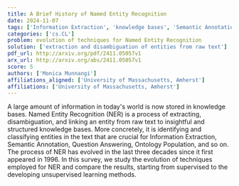 ```yaml
---
title: A Brief History of Named Entity Recognition
date: 2024-11-07
tags: ['Information Extraction', 'knowledge bases', 'Semantic Annotation', 'Question Answering', 'unsupervised learning', 'Ontology Population', 'Named Entity Recognition', 'supervised learning']
categories: ['cs.CL']
problem: evolution of techniques for Named Entity Recognition
solution: ['extraction and disambiguation of entities from raw text']
pdf_url: http://arxiv.org/pdf/2411.05057v1
arx_url: http://arxiv.org/abs/2411.05057v1
score: 5
authors: ['Monica Munnangi']
affiliations_aligned: ['University of Massachusetts, Amherst']
affiliations: ['University of Massachusetts, Amherst']
---
```



A large amount of information in today's world is now stored in knowledge bases. Named Entity Recognition (NER) is a process of extracting, disambiguation, and linking an entity from raw text to insightful and structured knowledge bases. More concretely, it is identifying and classifying entities in the text that are crucial for Information Extraction, Semantic Annotation, Question Answering, Ontology Population, and so on. The process of NER has evolved in the last three decades since it first appeared in 1996. In this survey, we study the evolution of techniques employed for NER and compare the results, starting from supervised to the developing unsupervised learning methods.